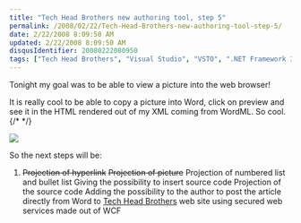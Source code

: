 ```yaml
---
title: "Tech Head Brothers new authoring tool, step 5"
permalink: /2008/02/22/Tech-Head-Brothers-new-authoring-tool-step-5/
date: 2/22/2008 8:09:50 AM
updated: 2/22/2008 8:09:50 AM
disqusIdentifier: 20080222080950
tags: ["Tech Head Brothers", "Visual Studio", "VSTO", ".NET Framework 3.5", "Office 2007"]
---
```

Tonight my goal was to be able to view a picture into the web browser!

It is really cool to be able to copy a picture into Word, click on preview and see it in the HTML rendered out of my XML coming from WordML. So cool.
{/* <!-- more --> */}

![](http://farm3.static.flickr.com/2015/2282787380_25247ed7e0_o.jpg) 

So the next steps will be: 

1.  <strike>Projection of hyperlink</strike>  <strike>Projection of picture</strike>  Projection of numbered list and bullet list  Giving the possibility to insert source code  Projection of the source code  Adding the possibility to the author to post the article directly from Word to [Tech Head Brothers](http://www.techheadbrothers.com/) web site using secured web services made out of WCF
